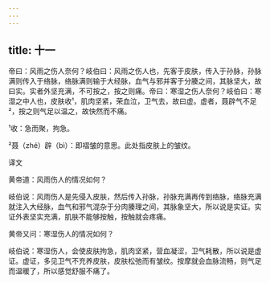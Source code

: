 ```yaml
---
---
---
```

title: 十一
---




帝曰：风雨之伤人奈何？岐伯曰：风雨之伤人也，先客于皮肤，传入于孙脉，孙脉满则传入于络脉，络脉满则输于大经脉，血气与邪并客于分腠之间，其脉坚大，故曰实。实者外坚充满，不可按之，按之则痛。帝曰：寒湿之伤人奈何？岐伯曰：寒湿之中人也，皮肤收¹，肌肉坚紧，荣血泣，卫气去，故曰虚。虚者，聂辟气不足²，按之则气足以温之，故快然而不痛。

¹收：急而聚，拘急。

²聂（zhé）辟（bì）：即褶皱的意思。此处指皮肤上的皱纹。

译文

黄帝道：风雨伤人的情况如何？

岐伯说：风雨伤人是先侵入皮肤，然后传入孙脉，孙脉充满再传到络脉，络脉充满就注入大经脉，血气和邪气混杂于分肉腠理之间，其脉象坚大，所以说是实证。实证外表坚实充满，肌肤不能够按触，按触就会疼痛。

黄帝又问：寒湿伤人的情况如何？

岐伯说：寒湿伤人，会使皮肤拘急，肌肉坚紧，营血凝涩，卫气耗散，所以说是虚证。虚证，多见卫气不充养皮肤，皮肤松弛而有皱纹。按摩就会血脉流畅，则气足而温暖了，所以感觉舒服不痛了。